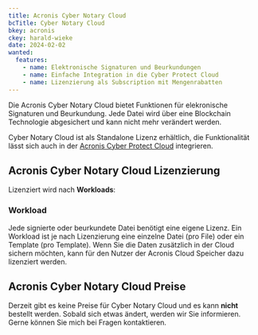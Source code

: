 ```yaml
---
title: Acronis Cyber Notary Cloud
bcTitle: Cyber Notary Cloud
bkey: acronis
ckey: harald-wieke
date: 2024-02-02
wanted:
  features:
    - name: Elektronische Signaturen und Beurkundungen
    - name: Einfache Integration in die Cyber Protect Cloud
    - name: Lizenzierung als Subscription mit Mengenrabatten
---
```




<Intro>

  Die Acronis Cyber Notary Cloud bietet Funktionen für elekronische Signaturen und Beurkundung. Jede Datei wird über eine Blockchain Technologie abgesichert und kann nicht mehr verändert werden.

  Cyber Notary Cloud ist als Standalone Lizenz erhältlich, die Funktionalität lässt sich auch in der [Acronis Cyber Protect Cloud](/hersteller/acronis/cyber-protect-cloud/) integrieren.


</Intro>

<TOC />



## Acronis Cyber Notary Cloud Lizenzierung

  Lizenziert wird nach **Workloads**:


### Workload

  Jede signierte oder beurkundete Datei benötigt eine eigene Lizenz.
  Ein Workload ist je nach Lizenzierung eine einzelne Datei (pro File) oder ein Template (pro Template).
  Wenn Sie die Daten zusätzlich in der Cloud sichern möchten, kann für den Nutzer der Acronis Cloud Speicher dazu lizenziert werden.



## Acronis Cyber Notary Cloud Preise

<GetInTouch variant="info">

Derzeit gibt es keine Preise für Cyber Notary Cloud und es kann **nicht** bestellt werden. Sobald sich etwas ändert, werden wir Sie informieren.
Gerne können Sie mich bei Fragen kontaktieren.

</GetInTouch>
